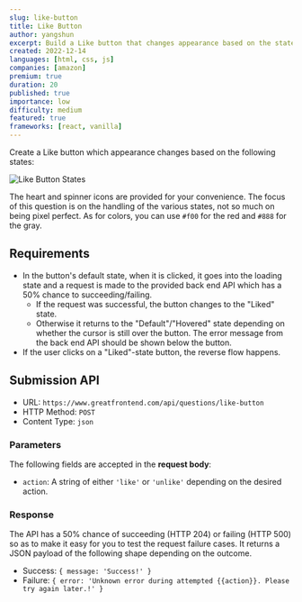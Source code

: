 ```yaml
---
slug: like-button
title: Like Button
author: yangshun
excerpt: Build a Like button that changes appearance based on the states
created: 2022-12-14
languages: [html, css, js]
companies: [amazon]
premium: true
duration: 20
published: true
importance: low
difficulty: medium
featured: true
frameworks: [react, vanilla]
---
```


Create a Like button which appearance changes based on the following states:

![Like Button States](/img/questions/like-button/like-button-states.png)

The heart and spinner icons are provided for your convenience. The focus of this question is on the handling of the various states, not so much on being pixel perfect. As for colors, you can use `#f00` for the red and `#888` for the gray.

## Requirements

- In the button's default state, when it is clicked, it goes into the loading state and a request is made to the provided back end API which has a 50% chance to succeeding/failing.
  - If the request was successful, the button changes to the "Liked" state.
  - Otherwise it returns to the "Default"/"Hovered" state depending on whether the cursor is still over the button. The error message from the back end API should be shown below the button.
- If the user clicks on a "Liked"-state button, the reverse flow happens.

## Submission API

- URL: `https://www.greatfrontend.com/api/questions/like-button`
- HTTP Method: `POST`
- Content Type: `json`

### Parameters

The following fields are accepted in the **request body**:

- `action`: A string of either `'like'` or `'unlike'` depending on the desired action.

### Response

The API has a 50% chance of succeeding (HTTP 204) or failing (HTTP 500) so as to make it easy for you to test the request failure cases. It returns a JSON payload of the following shape depending on the outcome.

- Success: `{ message: 'Success!' }`
- Failure: `{ error: 'Unknown error during attempted {{action}}. Please try again later.!' }`
